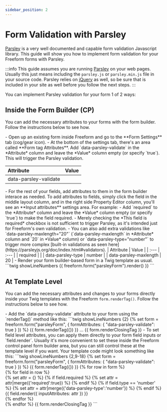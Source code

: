 ```yaml
---
sidebar_position: 2
---
```



# Form Validation with Parsley

[Parsley](https://parsleyjs.org) is a very well documented and capable form validation Javascript library. This guide will show you how to implement form validation for your Freeform forms with Parsley.

:::info
This guide assumes you are running [Parsley](https://parsleyjs.org) on your web pages. Usually this just means including the `parsley.js` or `parsley.min.js` file in your source code. Parsley relies on [jQuery](https://jquery.com) as well, so be sure that is included in your site as well before you follow the next steps.
:::

You can implement Parsley validation for your form 1 of 2 ways:

## Inside the Form Builder (CP)

You can add the necessary attributes to your forms with the form builder. Follow the instructions below to see how.

<VerticalStepWrapper>
<StepMarkdown>
- Open up an existing form inside Freeform and go to the **Form Settings** tab (cog/gear icon).
- At the bottom of the settings tab, there's an area called **Form tag Attributes**. Add `data-parsley-validate` in the *Attribute* column and leave the *Value* column empty (or specify `true`). This will trigger the Parsley validation.

| Attribute             | Value |
| :-------------------- | :---- |
| data-parsley-validate |       |

</StepMarkdown>
<StepMarkdown>
- For the rest of your fields, add attributes to them in the form builder interace as needed. To add attributes to fields, simply click the field in the middle layout column, and in the right side Property Editor column, you'll see an **Input attributes** settings area. For example:
    - Add `required` to the *Attribute* column and leave the *Value* column empty (or specify `true`) to make the field required.
        - Merely checking the *This field is required* checkbox is not sufficient to trigger Parsley, as it's intended just for Freeform's own validation.
    - You can also add extra validations like `data-parsley-maxlength="20"` (`data-parsley-maxlength` in *Attribute* column and `20` in *Value* column) or `data-parsley-type="number"` to trigger more complex [built-in validations as seen here](https://parsleyjs.org/doc/index.html#validators).
        | Attribute | Value |
        | :--- | :--- |
        | required | |
        | data-parsley-type | number |
        | data-parsley-maxlength | 20 |

</StepMarkdown>
<StepMarkdown>
- Render your form builder-based form in a Twig template as usual.
    ```twig showLineNumbers
    {{ freeform.form("parsleyForm").render() }}
    ```

</StepMarkdown>

</VerticalStepWrapper>

## At Template Level

You can add the necessary attributes and changes to your forms directly inside your Twig templates with the Freeform `form.renderTag()`. Follow the instructions below to see how.

<VerticalStepWrapper>
<StepMarkdown>
- Add the `data-parsley-validate` attribute to your form using the `renderTag()` method like this:
    ```twig showLineNumbers {2}
    {% set form = freeform.form("parsleyForm", {
        formAttributes: { "data-parsley-validate": true }
    }) %}
    {{ form.renderTag({}) }}
    ...
    {{ form.renderClosingTag }}

</StepMarkdown>
<StepMarkdown>
- To set field level attributes, you can apply them directly to your form field inputs or `field.render`. Usually it's more convenient to set these inside the Freeform control panel form builder area, but you can still control these at the template level if you want. Your template code might look something like this:
    ```twig showLineNumbers {2,9-18}
    {% set form = freeform.form("parsleyForm", {
        formAttributes: { "data-parsley-validate": true }
    }) %}
    {{ form.renderTag({}) }}
        {% for row in form %}
        <div>
            {% for field in row %}
            <div>
                {% set attr = {} %}
                {% if field.required %}
                    {% set attr = attr|merge({'required':true}) %}
                {% endif %}
                {% if field.type == 'number' %}
                    {% set attr = attr|merge({'data-parsley-type':'number'}) %}
                {% endif %}
                {{ field.render({
                    inputAttributes: attr
                }) }}
            </div>
            {% endfor %}
        </div>
        {% endfor %}
    {{ form.renderClosingTag }}
    ```

</StepMarkdown>
</VerticalStepWrapper>
